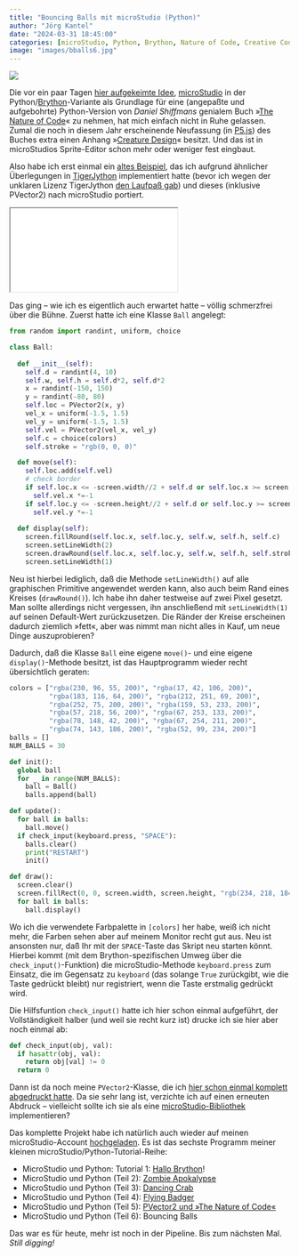 ```yaml
---
title: "Bouncing Balls mit microStudio (Python)"
author: "Jörg Kantel"
date: "2024-03-31 18:45:00"
categories: [microStudio, Python, Brython, Nature of Code, Creative Coding]
image: "images/bballs6.jpg"
---
```


[![](images/bballs6-b.jpg)](https://www.flickr.com/photos/schockwellenreiter/53623373035/)

Die vor ein paar Tagen [hier aufgekeimte Idee](https://kantel.github.io/posts/2024032801_microstudio_noc_1/), [microStudio](http://cognitiones.kantel-chaos-team.de/multimedia/spieleprogrammierung/microstudio.html) in der Python/[Brython](https://brython.info/)-Variante als Grundlage für eine (angepaßte und aufgebohrte) Python-Version von *Daniel Shiffmans* genialem Buch »[The Nature of Code](https://natureofcode.com/)« zu nehmen, hat mich einfach nicht in Ruhe gelassen. Zumal die noch in diesem Jahr erscheinende Neufassung (in [P5.js](http://cognitiones.kantel-chaos-team.de/programmierung/creativecoding/processing/p5js.html)) des Buches extra einen Anhang »[Creature Design](https://natureofcode.com/appendix-creature/)« besitzt. Und das ist in microStudios Sprite-Editor schon mehr oder weniger fest eingbaut.

Also habe ich erst einmal ein [altes Beispiel](http://blog.schockwellenreiter.de/2021/02/2021020801.html), das ich aufgrund ähnlicher Überlegungen in [TigerJython](http://cognitiones.kantel-chaos-team.de/programmierung/python/tigerjython.html) implementiert hatte (bevor ich wegen der unklaren Lizenz TigerJython [den Laufpaß gab](http://blog.schockwellenreiter.de/2022/10/2022103001.html)) und dieses (inklusive PVector2) nach microStudio portiert.

<iframe src="bball6/index.html" class="if16_9" name="Bouncing Balls"></iframe>

Das ging -- wie ich es eigentlich auch erwartet hatte -- völlig schmerzfrei über die Bühne. Zuerst hatte ich eine Klasse `Ball` angelegt:

~~~python
from random import randint, uniform, choice

class Ball:
  
  def __init__(self):
    self.d = randint(4, 10)
    self.w, self.h = self.d*2, self.d*2
    x = randint(-150, 150)
    y = randint(-80, 80)
    self.loc = PVector2(x, y)
    vel_x = uniform(-1.5, 1.5)
    vel_y = uniform(-1.5, 1.5)
    self.vel = PVector2(vel_x, vel_y)
    self.c = choice(colors)
    self.stroke = "rgb(0, 0, 0)"

  def move(self):
    self.loc.add(self.vel)
    # check border
    if self.loc.x <= -screen.width//2 + self.d or self.loc.x >= screen.width//2 - self.d:
      self.vel.x *=-1
    if self.loc.y <= -screen.height//2 + self.d or self.loc.y >= screen.height//2 - self.d:
      self.vel.y *=-1
      
  def display(self):
    screen.fillRound(self.loc.x, self.loc.y, self.w, self.h, self.c)
    screen.setLineWidth(2)
    screen.drawRound(self.loc.x, self.loc.y, self.w, self.h, self.stroke)
    screen.setLineWidth(1)
~~~

Neu ist hierbei lediglich, daß die Methode `setLineWidth()` auf alle graphischen Primitive angewendet werden kann, also auch beim Rand eines Kreises (`drawRound()`). Ich habe ihn daher testweise auf zwei Pixel gesetzt. Man sollte allerdings nicht vergessen, ihn anschließend mit `setLineWidth(1)` auf seinen Default-Wert zurückzusetzen. Die Ränder der Kreise erscheinen dadurch ziemlich »fett«, aber was nimmt man nicht alles in Kauf, um neue Dinge auszuprobieren?

Dadurch, daß die Klasse `Ball` eine eigene `move()`- und eine eigene `display()`-Methode besitzt, ist das Hauptprogramm wieder recht übersichtlich geraten:

~~~python
colors = ["rgba(230, 96, 55, 200)", "rgba(17, 42, 106, 200)",
          "rgba(183, 116, 64, 200)", "rgba(212, 251, 69, 200)",
          "rgba(252, 75, 200, 200)", "rgba(159, 53, 233, 200)",
          "rgba(57, 218, 56, 200)", "rgba(67, 253, 133, 200)",
          "rgba(78, 148, 42, 200)", "rgba(67, 254, 211, 200)",
          "rgba(74, 143, 186, 200)", "rgba(52, 99, 234, 200)"]
balls = []
NUM_BALLS = 30

def init():
  global ball
  for _ in range(NUM_BALLS):
    ball = Ball()
    balls.append(ball)

def update():
  for ball in balls:
    ball.move()
  if check_input(keyboard.press, "SPACE"):
    balls.clear()
    print("RESTART")
    init()

def draw():
  screen.clear()
  screen.fillRect(0, 0, screen.width, screen.height, "rgb(234, 218, 184)")
  for ball in balls:
    ball.display()
~~~

Wo ich die verwendete Farbpalette in `[colors]` her habe, weiß ich nicht mehr, die Farben sehen aber auf meinem Monitor recht gut aus. Neu ist ansonsten nur, daß Ihr mit der `SPACE`-Taste das Skript neu starten könnt. Hierbei kommt (mit dem Brython-spezifischen Umweg über die `check_input()`-Funktion) die microStudio-Methode `keyboard.press` zum Einsatz, die im Gegensatz zu `keyboard` (das solange `True` zurückgibt, wie die Taste gedrückt bleibt) nur registriert, wenn die Taste erstmalig gedrückt wird.

Die Hilfsfuntion `check_input()` hatte ich hier schon einmal aufgeführt, der Vollständigkeit halber (und weil sie recht kurz ist) drucke ich sie hier aber noch einmal ab:

~~~python
def check_input(obj, val):
  if hasattr(obj, val):
    return obj[val] != 0
  return 0
~~~

Dann ist da noch meine `PVector2`-Klasse, die ich [hier schon einmal komplett abgedruckt hatte](https://kantel.github.io/posts/2024032801_microstudio_noc_1/). Da sie sehr lang ist, verzichte ich auf einen erneuten Abdruck -- vielleicht sollte ich sie als eine [microStudio-Bibliothek](https://microstudio.dev/documentation/Creating-Libraries/) implementieren?

Das komplette Projekt habe ich natürlich auch wieder auf meinen microStudio-Account [hochgeladen](https://microstudio.dev/projects/pythontutorial6/code/). Es ist das sechste Programm meiner kleinen microStudio/Python-Tutorial-Reihe:

- MicroStudio und Python: Tutorial 1: [Hallo Brython](https://kantel.github.io/posts/2024032201_microstudio_python_1/)!
- MicroStudio und Python (Teil 2): [Zombie Apokalypse](https://kantel.github.io/posts/2024032401_microstudio_python_2/)
- MicroStudio und Python (Teil 3): [Dancing Crab](https://kantel.github.io/posts/2024032502_microstudio_python_3/)
- MicroStudio und Python (Teil 4): [Flying Badger](https://kantel.github.io/posts/2024032703_flying_badger_python/)
- MicroStudio und Python (Teil 5): [PVector2 und »The Nature of Code«](https://kantel.github.io/posts/2024032801_microstudio_noc_1/)
- MicroStudio und Python (Teil 6): Bouncing Balls

Das war es für heute, mehr ist noch in der Pipeline. Bis zum nächsten Mal. *Still digging!*